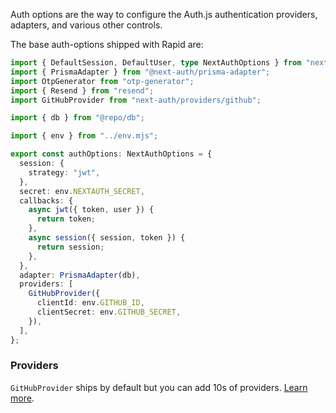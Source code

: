Auth options are the way to configure the Auth.js authentication providers, adapters, and various other controls.

The base auth-options shipped with Rapid are:

```typescript
import { DefaultSession, DefaultUser, type NextAuthOptions } from "next-auth";
import { PrismaAdapter } from "@next-auth/prisma-adapter";
import OtpGenerator from "otp-generator";
import { Resend } from "resend";
import GitHubProvider from "next-auth/providers/github";

import { db } from "@repo/db";

import { env } from "../env.mjs";

export const authOptions: NextAuthOptions = {
  session: {
    strategy: "jwt",
  },
  secret: env.NEXTAUTH_SECRET,
  callbacks: {
    async jwt({ token, user }) {
      return token;
    },
    async session({ session, token }) {
      return session;
    },
  },
  adapter: PrismaAdapter(db),
  providers: [
    GitHubProvider({
      clientId: env.GITHUB_ID,
      clientSecret: env.GITHUB_SECRET,
    }),
  ],
};
```

### Providers

`GitHubProvider` ships by default but you can add 10s of providers. [Learn more](https://authjs.dev/reference/core/providers).
